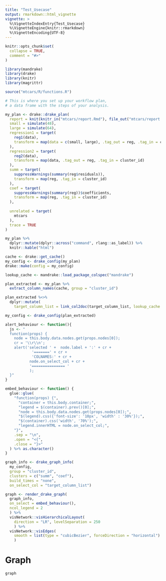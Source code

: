 ```yaml
---
title: "Test_Usecase"
output: rmarkdown::html_vignette
vignette: >
  %\VignetteIndexEntry{Test_Usecase}
  %\VignetteEngine{knitr::rmarkdown}
  %\VignetteEncoding{UTF-8}
---
```


```r
knitr::opts_chunk$set(
  collapse = TRUE,
  comment = "#>"
)
```

```r
library(mandrake)
library(drake)
library(knitr)
library(magrittr)

source("mtcars/R/functions.R")
```


```r
# This is where you set up your workflow plan,
# a data frame with the steps of your analysis.

my_plan <- drake::drake_plan(
  report = knit(knitr_in("mtcars/report.Rmd"), file_out("mtcars/report.md"), quiet = TRUE),
  small = simulate(48),
  large = simulate(64),
  regression1 = target(
    reg1(data),
    transform = map(data = c(small, large), .tag_out = reg, .tag_in = cluster_id)
  ),
  regression2 = target(
    reg2(data),
    transform = map(data, .tag_out = reg, .tag_in = cluster_id)
  ),
  summ = target(
    suppressWarnings(summary(reg$residuals)),
    transform = map(reg, .tag_in = cluster_id)
  ),
  coef = target(
    suppressWarnings(summary(reg))$coefficients,
    transform = map(reg, .tag_in = cluster_id)
  ),
  
  unrelated = target(
    mtcars
  ),
  trace = TRUE
)

my_plan %>% 
  dplyr::mutate(dplyr::across("command", rlang::as_label)) %>%
  knitr::kable("html")
```

```r
cache <- drake::get_cache()
my_config <- drake_config(my_plan)
drake::make(config = my_config)

```

```r
lookup_cache <- mandrake::load_package_colspec("mandrake")

plan_extracted <- my_plan %>%
  extract_column_names(cache, group = "cluster_id") 
```
```r
plan_extracted %<>%
  dplyr::mutate(
    target_column_list = link_col2doc(target_column_list, lookup_cache = lookup_cache))
```

```r
my_config <- drake_config(plan_extracted)
```

```r
alert_behaviour <- function(){
  js <- "
  function(props) {
    node = this.body.data.nodes.get(props.nodes[0]);
    cr = '\\r\\n';
    alert('selected ' +  node.label + ':' + cr +
            '=======' + cr +
            'COLNAMES:' + cr +
           node.on_select_col + cr + 
           '=============== '
           );
  }"
}
```

```r
embed_behaviour <- function() {
  glue::glue(
    "function(props) {",
      "container = this.body.container;",
      "legend = $(container).prev()[0];",
      "node = this.body.data.nodes.get(props.nodes[0]);",
      "$(legend).css({'font-size': '10px', 'width' : '30%'});",
      "$(container).css('width', '70%');",
      "legend.innerHTML = node.on_select_col;",
    "}",
    .sep = "\n",
    .open = "<{",
    .close = "}>"
  ) %>% as.character()
}

```


```r
graph_info <- drake_graph_info(
  my_config, 
  group = "cluster_id", 
  clusters = c("summ", "coef"), 
  build_times = "none",
  on_select_col = "target_column_list")

graph <- render_drake_graph(
  graph_info, 
  on_select = embed_behaviour(),
  ncol_legend = 2
  ) %>%
  visNetwork::visHierarchicalLayout(
    direction = "LR", levelSeparation = 250
    ) %>%
  visNetwork::visEdges(
    smooth = list(type = "cubicBezier", forceDirection = "horizontal")
    )
```

# Graph
```r
graph
```

